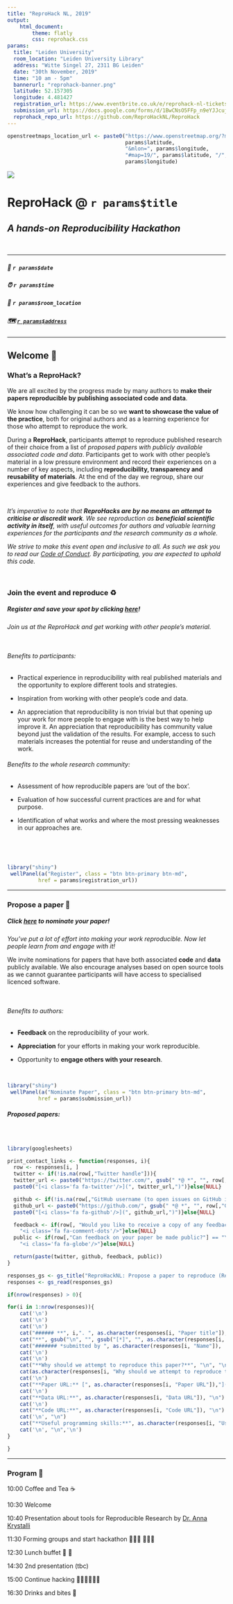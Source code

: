 ```yaml
---
title: "ReproHack NL, 2019"
output:
    html_document:
        theme: flatly
        css: reprohack.css
params: 
  title: "Leiden University"
  room_location: "Leiden University Library"
  address: "Witte Singel 27, 2311 BG Leiden"
  date: "30th November, 2019"
  time: "10 am - 5pm"
  bannerurl: "reprohack-banner.png"
  latitude: 52.157305
  longitude: 4.481427
  registration_url: https://www.eventbrite.co.uk/e/reprohack-nl-tickets-73258469053
  submission_url: https://docs.google.com/forms/d/1BwCNsO5FFp_n9eYJJcujmQ1YdJKYp-5gIqL4zH0u3H8/edit
  reprohack_repo_url: https://github.com/ReproHackNL/ReproHack
---
```

```r
openstreetmaps_location_url <- paste0("https://www.openstreetmap.org/?mlat=",
                                      params$latitude,
                                      "&mlon=", params$longitude,
                                      "#map=19/", params$latitude, "/",
                                      params$longitude)
```
![](`r params$bannerurl`)

# **ReproHack @ `r params$title`**
## _A hands-on Reproducibility Hackathon_

<br>

***

##### &#x1F4C5; `r params$date`
##### &#x23F0; `r params$time`
##### &#x1F4CD; `r params$room_location`
##### &#x1F5FA;&#xFE0F; [**`r params$address`**](`r openstreetmaps_location_url`)

***

## Welcome &#x1F44B; {.tabset .tabset-fade}

### **What's a ReproHack?** 

We are all excited by the progress made by many authors to **make their papers reproducible by publishing associated code and data**. 

We know how challenging it can be so we **want to showcase the value of the practice**, both for original authors and as a learning experience for those who attempt to reproduce the work.

During a **ReproHack**, participants attempt to reproduce published research of their choice from a list of _proposed papers with publicly available associated code and data_. Participants get to work with other people’s material in a low pressure environment and record their experiences on a number of key aspects, including **reproducibility, transparency and reusability of materials**. At the end of the day we regroup, share our experiences and give feedback to the authors.

<br>

_It's imperative to note that  **ReproHacks are by no means an attempt to criticise or discredit work**. We see reproduction as **beneficial scientific activity in itself**, with useful outcomes for authors and valuable learning experiences for the participants and the research community as a whole._

_We strive to make this event open and inclusive to all. As such we ask you to read our [Code of Conduct](https://docs.carpentries.org/topic_folders/policies/code-of-conduct.html). By participating, you are expected to uphold this code._

<br>

### **Join the event and reproduce &#x267B;&#xFE0F;**

##### Register and save your spot by clicking [here](https://www.eventbrite.co.uk/e/reprohack-nl-tickets-73258469053)!


_Join us at the ReproHack and get working with other people’s material._

<br>

###### Benefits to participants:

- Practical experience in reproducibility with real published materials and the opportunity to explore different tools and strategies.

- Inspiration from working with other people’s code and data.

- An appreciation that reproducibility is non trivial but that opening up your work for more people to engage with is the best way to help improve it.
An appreciation that reproducibility has community value beyond just the validation of the results. For example, access to such materials increases the potential for reuse and understanding of the work.

###### Benefits to the whole research community:

- Assessment of how reproducible papers are ‘out of the box’.

- Evaluation of how successful current practices are and for what purpose.

- Identification of what works and where the most pressing weaknesses in our approaches are.

<br>

<br>

```r
library("shiny")
 wellPanel(a("Register", class = "btn btn-primary btn-md",
          href = params$registration_url))
```
***


### **Propose a paper &#x1F4DC;**

##### Click [here](https://docs.google.com/forms/d/1BwCNsO5FFp_n9eYJJcujmQ1YdJKYp-5gIqL4zH0u3H8/edit) to nominate your paper!

_You've put a lot of effort into making your work reproducible. Now let people learn from and engage with it!_

We invite nominations for papers that have both associated **code** and **data** publicly available. We also encourage analyses based on open source tools as we cannot guarantee participants will have access to specialised licenced software.

<br>

###### Benefits to authors:

- **Feedback** on the reproducibility of your work.

- **Appreciation** for your efforts in making your work reproducible.

- Opportunity to **engage others with your research**.

<br>

```r
library("shiny")
 wellPanel(a("Nominate Paper", class = "btn btn-primary btn-md",
          href = params$submission_url))
```

###### **Proposed papers:**

<br>

```r
library(googlesheets)
```

```r
print_contact_links <- function(responses, i){
  row <- responses[i, ]
  twitter <- if(!is.na(row[,"Twitter handle"])){
  twitter_url <- paste0("https://twitter.com/", gsub(" *@ *", "", row[,"Twitter handle"]))
  paste0("[<i class='fa fa-twitter'/>](", twitter_url,")")}else{NULL}

  github <- if(!is.na(row[,"GitHub username (to open issues on GitHub if needed)"])){
  github_url <- paste0("https://github.com/", gsub(" *@ *", "", row[,"GitHub username (to open issues on GitHub if needed)"]))
  paste0("[<i class='fa fa-github'/>](", github_url,")")}else{NULL}

  feedback <- if(row[, "Would you like to receive a copy of any feedback on the paper?"] == "Yes"){
    "<i class='fa fa-comment-dots'/>"}else{NULL}
  public <- if(row[,"Can feedback on your paper be made public?"] == "Yes"){
    "<i class='fa fa-globe'/>"}else{NULL}

  return(paste(twitter, github, feedback, public))
}
```

```r

responses_gs <- gs_title("ReproHackNL: Propose a paper to reproduce (Responses)")
responses <- gs_read(responses_gs)

if(nrow(responses) > 0){

for(i in 1:nrow(responses)){
    cat('\n')
    cat('\n')
    cat('\n')
    cat("###### **", i,". ", as.character(responses[i, "Paper title"]), "**", "\n", "\n", sep = "")
    cat("**", gsub("\n", "", gsub("[*]", "", as.character(responses[i, "Paper citation"]))), "\n**", "\n", "\n", sep = "")
    cat("####### *submitted by ", as.character(responses[i, "Name"]),  print_contact_links(responses, i), "*", "\n")
    cat('\n')
    cat('\n')
    cat("**Why should we attempt to reproduce this paper?**", "\n", "\n")
    cat(as.character(responses[i, "Why should we attempt to reproduce this paper?"]), "\n")
    cat('\n')
    cat("**Paper URL:** [", as.character(responses[i, "Paper URL"]),"](",as.character(responses[i, "Paper URL"]) ,")", "\n")
    cat('\n')
    cat("**Data URL:**", as.character(responses[i, "Data URL"]), "\n")
    cat('\n')
    cat("**Code URL:**", as.character(responses[i, "Code URL"]), "\n")
    cat('\n', "\n")
    cat("**Useful programming skills:**", as.character(responses[i, "Useful programming skills"]), "\n")
    cat('\n', "\n",'\n')
}

}
```

***











### **Program &#x1F4C5;**

10:00 Coffee and Tea &#x2615;

10:30 Welcome

10:40 Presentation about tools for Reproducible Research by [Dr. Anna Krystalli](http://www.annakrystalli.com/)

11:30 Forming groups and start hackathon &#x1F468;&#x1F3FB;&#x200D;&#x1F4BB;
&#x1F468;&#x1F3FC;&#x200D;&#x1F4BB;

12:30 Lunch buffet &#x1F957; &#x1F959;

14:30 2nd presentation (tbc)

15:00 Continue hacking &#x1F468;&#x1F3FD;&#x200D;&#x1F4BB;&#x1F469;&#x1F3FC;&#x200D;&#x1F4BB;




16:30 Drinks and bites &#x1F37B;
